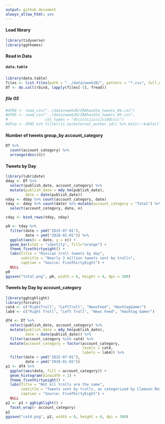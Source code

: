 ```yaml
---
output: github_document
always_allow_html: yes
---
```

#### Load library
```r
library(tidyverse)
library(ggthemes)
```

#### Read in Data
##### `data.table`
```r
library(data.table)
files <- list.files(path = "../data/week20/", pattern = "*.csv", full.names = T)
DT <- do.call(rbind, lapply(files[-5], fread))
```

##### file 05
```r
#df04 <- read_csv("../data/week20/IRAhandle_tweets_04.csv")
#df05 <- read_csv("../data/week20/IRAhandle_tweets_05.csv", 
#                 col_types = "dcccccciiicciciddcccc")
#dfna <- df05 %>% filter(is.na(external_author_id)) %>% knitr::kable()
```

#### Number of tweets group_by account_category
```r
DT %>% 
  count(account_category) %>% 
  arrange(desc(n))
```

#### Tweets by Day
```r
library(lubridate)
dday <- DT %>% 
  select(publish_date, account_category) %>% 
  mutate(publish_date = mdy_hm(publish_date),
         date = date(publish_date))
nday <- dday %>% count(account_category, date) 
tday <- dday %>% count(date) %>% mutate(account_category = "Total") %>% 
  select(account_category, date, n)

cday <- bind_rows(tday, nday)

p0 <- tday %>% 
  filter(date > ymd("2015-07-01"),
         date < ymd("2018-01-01")) %>% 
  ggplot(aes(x = date, y = n)) +
  geom_bar(stat = "identity", fill="orange") +
  theme_fivethirtyeight() +
  labs(title = "Russian troll tweets by day",
       subtitle = "Nearly 3 million tweets sent by trolls",
       caption = "Source: FiveThirtyEight") +
  NULL
p0
ggsave("total.png", p0, width = 6, height = 4, dpi = 300)
```

#### Tweets by Day by account_category
```r
library(gghighlight)
library(forcats)
cat4 <- c("RightTroll", "LeftTroll", "NewsFeed", "HashtagGamer")
lab4 <- c("Right Troll", "Left Troll", "News Feed", "Hashtag Gamer")

df4 <- DT %>% 
  select(publish_date, account_category) %>% 
  mutate(publish_date = mdy_hm(publish_date),
         date = date(publish_date)) %>% 
  filter(account_category %in% cat4) %>% 
  mutate(account_category = factor(account_category,
                                   levels = cat4,
                                   labels = lab4)) %>% 
  filter(date > ymd("2015-07-01"),
         date < ymd("2018-01-01")) 
p1 <- df4 %>% 
  ggplot(aes(date, fill = account_category)) +
  geom_histogram(binwidth = 1) +
  theme_fivethirtyeight() +
  labs(title = "Not all trolls are the same",
       subtitle = "Tweets sent by trolls, as categorized by Clemson Researchs",
       caption = "Source: FiveThirtyEight") +
  NULL
p2 <- p1 + gghighlight() +
  facet_wrap(~ account_category)
p2
ggsave("cat4.png", p2, width = 6, height = 6, dpi = 300)
```

